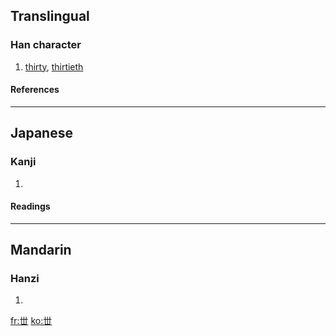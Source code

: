 {{see|世}}<!-- may be replaced by zh-forms -->

==Translingual==
===Han character===
{{Han char|rad=一|as=03|sn=4|four=|canj=廿十 (TJ), X廿十 (XTJ)}}
# [[thirty]], [[thirtieth]]
====References====
{{Han ref|kx=0078.021|dkj=00032|dj=0156.010|hdz=10014.050|uh=4E17|ud=19991}}
----
==Japanese==
===Kanji===
{{ja-kanji|grade=|rs=一03}}
# {{defn|Japanese}}
====Readings====
{{ja-readings|on=[[せい]] (sei), [[せ]] (se)|kun=[[よ]] (yo)}}
----
==Mandarin==
===Hanzi===
{{cmn-hanzi|pin=[[shì]] (shi4)|wg=shih<sup>4</sup>}}
# {{defn|Mandarin}}

[[fr:丗]]
[[ko:丗]]